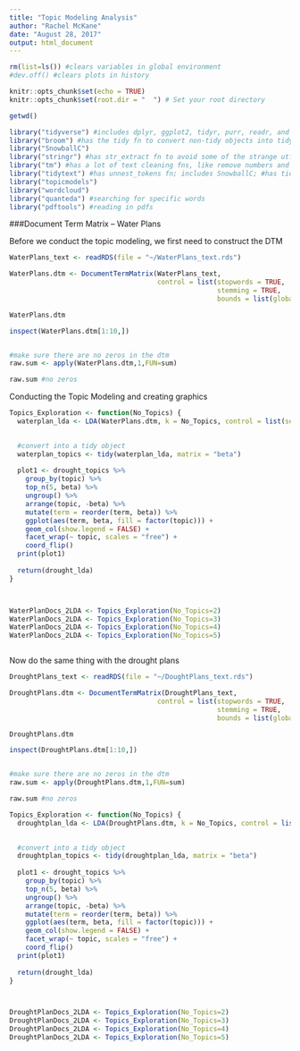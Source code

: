 ```yaml
---
title: "Topic Modeling Analysis"
author: "Rachel McKane"
date: "August 28, 2017"
output: html_document
---
```


```r
rm(list=ls()) #clears variables in global environment 
#dev.off() #clears plots in history

knitr::opts_chunk$set(echo = TRUE)
knitr::opts_chunk$set(root.dir = "  ") # Set your root directory 

getwd()
```


```r
library("tidyverse") #includes dplyr, ggplot2, tidyr, purr, readr, and tibble
library("broom") #has the tidy fn to convert non-tidy objects into tidy objects
library("SnowballC")
library("stringr") #has str_extract fn to avoid some of the strange utf-8 text encodings
library("tm") #has a lot of text cleaning fns, like remove numbers and punctuation; incl. NLP and slam
library("tidytext") #has unnest_tokens fn; includes SnowballC; #has tidy fn to convert topics into tidy format
library("topicmodels")
library("wordcloud")
library("quanteda") #searching for specific words
library("pdftools") #reading in pdfs
```

###Document Term Matrix -- Water Plans

Before we conduct the topic modeling, we first need to construct the DTM

```r


WaterPlans_text <- readRDS(file = "~/WaterPlans_text.rds")

WaterPlans.dtm <- DocumentTermMatrix(WaterPlans_text, 
                                     control = list(stopwords = TRUE,
                                                    stemming = TRUE,
                                                    bounds = list(global = c(3, Inf))))

WaterPlans.dtm 

inspect(WaterPlans.dtm[1:10,]) 


#make sure there are no zeros in the dtm
raw.sum <- apply(WaterPlans.dtm,1,FUN=sum) 

raw.sum #no zeros

```




Conducting the Topic Modeling and creating graphics 

```r

Topics_Exploration <- function(No_Topics) {
  waterplan_lda <- LDA(WaterPlans.dtm, k = No_Topics, control = list(seed = 1234))
  

  #convert into a tidy object
  waterplan_topics <- tidy(waterplan_lda, matrix = "beta")
  
  plot1 <- drought_topics %>%
    group_by(topic) %>%
    top_n(5, beta) %>%
    ungroup() %>%
    arrange(topic, -beta) %>%
    mutate(term = reorder(term, beta)) %>%
    ggplot(aes(term, beta, fill = factor(topic))) +
    geom_col(show.legend = FALSE) +
    facet_wrap(~ topic, scales = "free") +
    coord_flip()
  print(plot1)
  
  return(drought_lda)  
}



WaterPlanDocs_2LDA <- Topics_Exploration(No_Topics=2)
WaterPlanDocs_2LDA <- Topics_Exploration(No_Topics=3)
WaterPlanDocs_2LDA <- Topics_Exploration(No_Topics=4)
WaterPlanDocs_2LDA <- Topics_Exploration(No_Topics=5)



```


Now do the same thing with the drought plans

```r


DroughtPlans_text <- readRDS(file = "~/DoughtPlans_text.rds")

DroughtPlans.dtm <- DocumentTermMatrix(DroughtPlans_text, 
                                     control = list(stopwords = TRUE,
                                                    stemming = TRUE,
                                                    bounds = list(global = c(3, Inf))))

DroughtPlans.dtm 

inspect(DroughtPlans.dtm[1:10,]) 


#make sure there are no zeros in the dtm
raw.sum <- apply(DroughtPlans.dtm,1,FUN=sum) 

raw.sum #no zeros

Topics_Exploration <- function(No_Topics) {
  droughtplan_lda <- LDA(DroughtPlans.dtm, k = No_Topics, control = list(seed = 1234))
  

  #convert into a tidy object
  droughtplan_topics <- tidy(droughtplan_lda, matrix = "beta")
  
  plot1 <- drought_topics %>%
    group_by(topic) %>%
    top_n(5, beta) %>%
    ungroup() %>%
    arrange(topic, -beta) %>%
    mutate(term = reorder(term, beta)) %>%
    ggplot(aes(term, beta, fill = factor(topic))) +
    geom_col(show.legend = FALSE) +
    facet_wrap(~ topic, scales = "free") +
    coord_flip()
  print(plot1)
  
  return(drought_lda)  
}



DroughtPlanDocs_2LDA <- Topics_Exploration(No_Topics=2)
DroughtPlanDocs_2LDA <- Topics_Exploration(No_Topics=3)
DroughtPlanDocs_2LDA <- Topics_Exploration(No_Topics=4)
DroughtPlanDocs_2LDA <- Topics_Exploration(No_Topics=5)





```